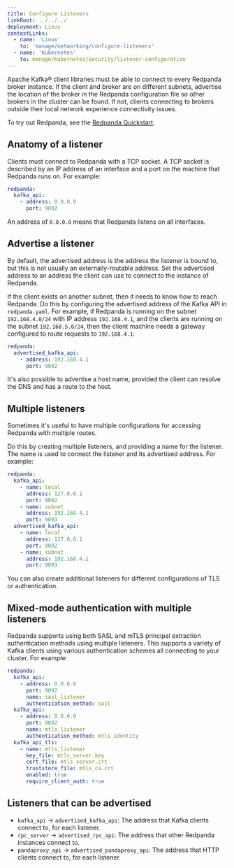 ```yaml
---
title: Configure Listeners
linkRoot: ../../../
deployment: Linux
contextLinks:
  - name: 'Linux'
    to: 'manage/networking/configure-listeners'
  - name: 'Kubernetes'
    to: manage/kubernetes/security/listener-configuration
---
```


<head>
    <meta name="title" content="Configure listeners | Redpanda Docs"/>
    <meta name="description" content="Steps to configure listeners."/>
</head>


<ContextLink frontmatter={frontMatter}
/>

Apache Kafka® client libraries must be able to connect to every Redpanda broker
instance. If the client and broker are on different subnets, advertise the location of the broker in the Redpanda configuration file so other brokers in
the cluster can be found. If not, clients connecting to brokers outside
their local network experience connectivity issues.

To try out Redpanda, see the 
[Redpanda Quickstart](../../../get-started/quick-start).

## Anatomy of a listener

Clients must connect to Redpanda with a TCP socket. A TCP socket is described by an IP address of an interface and a port on the machine that Redpanda runs on. For example:

```yaml
redpanda:
  kafka_api:
    - address: 0.0.0.0
      port: 9092
```

An address of `0.0.0.0` means that Redpanda listens on all interfaces.

## Advertise a listener

By default, the advertised address is the address the listener is bound to, but this is not usually an externally-routable address. Set the advertised address to an address the client can use to connect to the instance of Redpanda.

If the client exists on another subnet, then it needs to know how to reach Redpanda. Do this by configuring the advertised address of the Kafka API in `redpanda.yaml`. For example, if Redpanda is running on the subnet `192.168.4.0/24` with IP address `192.168.4.1`, and the clients are running on the subnet `192.168.5.0/24`, then the client machine needs a gateway configured to route requests to `192.168.4.1`:

```yaml
redpanda:
  advertised_kafka_api:
    - address: 192.168.4.1
      port: 9092
```

It's also possible to advertise a host name, provided the client can resolve the DNS and has a route to the host.

## Multiple listeners

Sometimes it's useful to have multiple configurations for accessing Redpanda with multiple routes.

Do this by creating multiple listeners, and providing a name for the listener. The name is used to connect the listener and its advertised address. For example:

```yaml
redpanda:
  kafka_api:
    - name: local
      address: 127.0.0.1
      port: 9092
    - name: subnet
      address: 192.168.4.1
      port: 9093
  advertised_kafka_api:
    - name: local
      address: 127.0.0.1
      port: 9092
    - name: subnet
      address: 192.168.4.1
      port: 9093
```

You can also create additional listeners for different configurations of TLS or authentication.

## Mixed-mode authentication with multiple listeners

Redpanda supports using both SASL and mTLS principal extraction authentication methods using multiple listeners. This supports a variety of Kafka clients using various authentication schemes all connecting to your cluster. For example:

```yaml
redpanda:
  kafka_api:
    - address: 0.0.0.0
      port: 9092
      name: sasl_listener
      authentication_method: sasl
  kafka_api:
    - address: 0.0.0.0
      port: 9092
      name: mtls_listener
      authentication_method: mtls_identity
  kafka_api_tls:
    - name: mtls_listener
      key_file: mtls_server.key
      cert_file: mtls_server.crt
      truststore_file: mtls_ca.crt
      enabled: true
      require_client_auth: true
```

## Listeners that can be advertised

* `kafka_api` -> `advertised_kafka_api`: The address that Kafka clients connect to, for each listener.
* `rpc_server` -> `advertised_rpc_api`: The address that other Redpanda instances connect to.
* `pandaproxy_api` -> `advertised_pandaproxy_api`: The address that HTTP clients connect to, for each listener.
